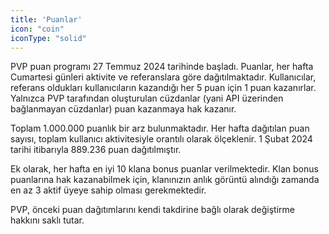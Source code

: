 ```yaml
---
title: 'Puanlar'
icon: "coin"
iconType: "solid"
---
```


PVP puan programı 27 Temmuz 2024 tarihinde başladı. Puanlar, her hafta Cumartesi günleri aktivite ve referanslara göre dağıtılmaktadır. Kullanıcılar, referans oldukları kullanıcıların kazandığı her 5 puan için 1 puan kazanırlar. Yalnızca PVP tarafından oluşturulan cüzdanlar (yani API üzerinden bağlanmayan cüzdanlar) puan kazanmaya hak kazanır.

Toplam 1.000.000 puanlık bir arz bulunmaktadır. Her hafta dağıtılan puan sayısı, toplam kullanıcı aktivitesiyle orantılı olarak ölçeklenir. 1 Şubat 2024 tarihi itibarıyla 889.236 puan dağıtılmıştır.

Ek olarak, her hafta en iyi 10 klana bonus puanlar verilmektedir. Klan bonus puanlarına hak kazanabilmek için, klanınızın anlık görüntü alındığı zamanda en az 3 aktif üyeye sahip olması gerekmektedir.

PVP, önceki puan dağıtımlarını kendi takdirine bağlı olarak değiştirme hakkını saklı tutar.
